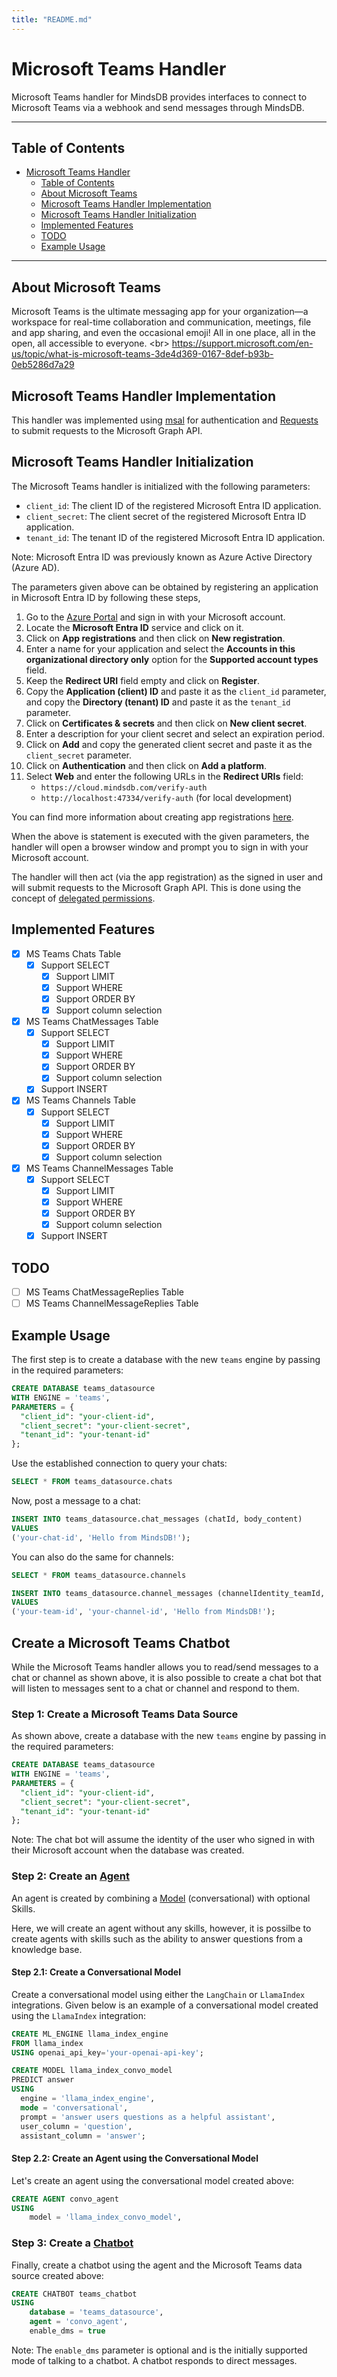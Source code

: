 ```yaml
---
title: "README.md"
---
```


# Microsoft Teams Handler

Microsoft Teams handler for MindsDB provides interfaces to connect to Microsoft Teams via a webhook and send messages through MindsDB.

---

## Table of Contents

- [Microsoft Teams Handler](#microsoft-teams-handler)
  - [Table of Contents](#table-of-contents)
  - [About Microsoft Teams](#about-microsoft-teams)
  - [Microsoft Teams Handler Implementation](#microsoft-teams-handler-implementation)
  - [Microsoft Teams Handler Initialization](#microsoft-teams-handler-initialization)
  - [Implemented Features](#implemented-features)
  - [TODO](#todo)
  - [Example Usage](#example-usage)

---

## About Microsoft Teams

Microsoft Teams is the ultimate messaging app for your organization—a workspace for real-time collaboration and communication, meetings, file and app sharing, and even the occasional emoji! All in one place, all in the open, all accessible to everyone.
&lt;br&gt;
https://support.microsoft.com/en-us/topic/what-is-microsoft-teams-3de4d369-0167-8def-b93b-0eb5286d7a29

## Microsoft Teams Handler Implementation

  This handler was implemented using [msal](https://github.com/AzureAD/microsoft-authentication-library-for-python) for authentication and [Requests](https://github.com/psf/requests) to submit requests to the Microsoft Graph API.

## Microsoft Teams Handler Initialization

The Microsoft Teams handler is initialized with the following parameters:

- `client_id`: The client ID of the registered Microsoft Entra ID application.
- `client_secret`: The client secret of the registered Microsoft Entra ID application.
- `tenant_id`: The tenant ID of the registered Microsoft Entra ID application.

Note: Microsoft Entra ID was previously known as Azure Active Directory (Azure AD).

The parameters given above can be obtained by registering an application in Microsoft Entra ID by following these steps,
1. Go to the [Azure Portal](https://portal.azure.com/#home) and sign in with your Microsoft account.
2. Locate the **Microsoft Entra ID** service and click on it.
3. Click on **App registrations** and then click on **New registration**.
4. Enter a name for your application and select the **Accounts in this organizational directory only** option for the **Supported account types** field.
5. Keep the **Redirect URI** field empty and click on **Register**.
6. Copy the **Application (client) ID** and paste it as the `client_id` parameter, and copy the **Directory (tenant) ID** and paste it as the `tenant_id` parameter.
7. Click on **Certificates & secrets** and then click on **New client secret**.
8. Enter a description for your client secret and select an expiration period.
9. Click on **Add** and copy the generated client secret and paste it as the `client_secret` parameter.
10. Click on **Authentication** and then click on **Add a platform**.
11. Select **Web** and enter the following URLs in the **Redirect URIs** field:
    - `https://cloud.mindsdb.com/verify-auth`
    - `http://localhost:47334/verify-auth` (for local development)

You can find more information about creating app registrations [here](https://docs.microsoft.com/en-us/graph/auth-register-app-v2).

When the above is statement is executed with the given parameters, the handler will open a browser window and prompt you to sign in with your Microsoft account. 

The handler will then act (via the app registration) as the signed in user and will submit requests to the Microsoft Graph API. This is done using the concept of [delegated permissions](https://docs.microsoft.com/en-us/graph/auth/auth-concepts#delegated-permissions).

## Implemented Features

- [x] MS Teams Chats Table
  - [x] Support SELECT
    - [x] Support LIMIT
    - [x] Support WHERE
    - [x] Support ORDER BY
    - [x] Support column selection
- [x] MS Teams ChatMessages Table
  - [x] Support SELECT
    - [x] Support LIMIT
    - [x] Support WHERE
    - [x] Support ORDER BY
    - [x] Support column selection
  - [x] Support INSERT
- [x] MS Teams Channels Table
  - [x] Support SELECT
    - [x] Support LIMIT
    - [x] Support WHERE
    - [x] Support ORDER BY
    - [x] Support column selection
- [x] MS Teams ChannelMessages Table
  - [x] Support SELECT
    - [x] Support LIMIT
    - [x] Support WHERE
    - [x] Support ORDER BY
    - [x] Support column selection
  - [x] Support INSERT

## TODO

- [ ] MS Teams ChatMessageReplies Table
- [ ] MS Teams ChannelMessageReplies Table

## Example Usage

The first step is to create a database with the new `teams` engine by passing in the required parameters:

~~~~sql
CREATE DATABASE teams_datasource
WITH ENGINE = 'teams',
PARAMETERS = {
  "client_id": "your-client-id",
  "client_secret": "your-client-secret",
  "tenant_id": "your-tenant-id"
};
~~~~

  Use the established connection to query your chats:

~~~~sql
SELECT * FROM teams_datasource.chats
~~~~

Now, post a message to a chat:

~~~~sql
INSERT INTO teams_datasource.chat_messages (chatId, body_content)
VALUES
('your-chat-id', 'Hello from MindsDB!');
~~~~

You can also do the same for channels:

~~~~sql
SELECT * FROM teams_datasource.channels
~~~~

~~~~sql
INSERT INTO teams_datasource.channel_messages (channelIdentity_teamId, channelIdentity_channelId, body_content)
VALUES
('your-team-id', 'your-channel-id', 'Hello from MindsDB!');
~~~~

## Create a Microsoft Teams Chatbot

While the Microsoft Teams handler allows you to read/send messages to a chat or channel as shown above, it is also possible to create a chat bot that will listen to messages sent to a chat or channel and respond to them.

### Step 1: Create a Microsoft Teams Data Source

As shown above, create a database with the new `teams` engine by passing in the required parameters:

~~~~sql
CREATE DATABASE teams_datasource
WITH ENGINE = 'teams',
PARAMETERS = {
  "client_id": "your-client-id",
  "client_secret": "your-client-secret",
  "tenant_id": "your-tenant-id"
};
~~~~

Note: The chat bot will assume the identity of the user who signed in with their Microsoft account when the database was created.

### Step 2: Create an [Agent](https://docs.mindsdb.com/agents/agent)

An agent is created by combining a [Model](https://docs.mindsdb.com/model-types) (conversational) with optional Skills.

Here, we will create an agent without any skills, however, it is possilbe to create agents with skills such as the ability to answer questions from a knowledge base.

#### Step 2.1: Create a Conversational Model

Create a conversational model using either the `LangChain` or `LlamaIndex` integrations. Given below is an example of a conversational model created using the `LlamaIndex` integration:

~~~~sql
CREATE ML_ENGINE llama_index_engine
FROM llama_index
USING openai_api_key='your-openai-api-key';
~~~~

~~~~sql
CREATE MODEL llama_index_convo_model
PREDICT answer
USING
  engine = 'llama_index_engine',
  mode = 'conversational',
  prompt = 'answer users questions as a helpful assistant',
  user_column = 'question',
  assistant_column = 'answer';
~~~~

#### Step 2.2: Create an Agent using the Conversational Model

Let's create an agent using the conversational model created above:

~~~~sql
CREATE AGENT convo_agent
USING
    model = 'llama_index_convo_model',
~~~~

### Step 3: Create a [Chatbot](https://docs.mindsdb.com/agents/chatbot)

Finally, create a chatbot using the agent and the Microsoft Teams data source created above:

~~~~sql
CREATE CHATBOT teams_chatbot
USING
    database = 'teams_datasource',
    agent = 'convo_agent',
    enable_dms = true
~~~~

Note: The `enable_dms` parameter is optional and is the initially supported mode of talking to a chatbot. A chatbot responds to direct messages.
